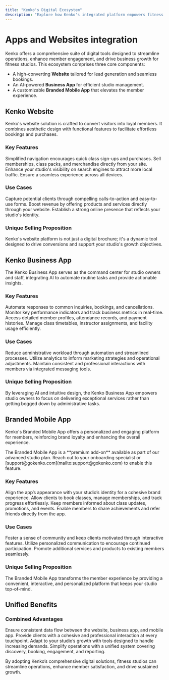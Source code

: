 ```yaml
---
title: "Kenko's Digital Ecosystem"
description: "Explore how Kenko's integrated platform empowers fitness studios with a high-converting website, an AI-powered business app, and a premium branded mobile app to deliver exceptional member experiences."
---
```


# Apps and Websites integration

Kenko offers a comprehensive suite of digital tools designed to streamline operations, enhance member engagement, and drive business growth for fitness studios. This ecosystem comprises three core components:

- A high-converting **Website** tailored for lead generation and seamless bookings.
- An AI-powered **Business App** for efficient studio management.
- A customizable **Branded Mobile App** that elevates the member experience.

## Kenko Website

Kenko's website solution is crafted to convert visitors into loyal members. It combines aesthetic design with functional features to facilitate effortless bookings and purchases.

### Key Features

<CardGroup cols="2">
  <Card title="Optimized Booking Flow" icon="calendar-check">
    Simplified navigation encourages quick class sign-ups and purchases.
  </Card>
  <Card title="Integrated E-commerce" icon="bag-shopping">
    Sell memberships, class packs, and merchandise directly from your site.
  </Card>
  <Card title="SEO-Friendly Design" icon="magnifying-glass">
    Enhance your studio's visibility on search engines to attract more local traffic.
  </Card>
  <Card title="Responsive Layout" icon="mobile">
    Ensure a seamless experience across all devices.
  </Card>
</CardGroup>

### Use Cases

<AccordionGroup>
  <Accordion title="Lead Generation" icon="user-plus">
    Capture potential clients through compelling calls-to-action and easy-to-use forms.
  </Accordion>
  <Accordion title="Online Sales" icon="credit-card">
    Boost revenue by offering products and services directly through your website.
  </Accordion>
  <Accordion title="Brand Building" icon="palette">
    Establish a strong online presence that reflects your studio's identity.
  </Accordion>
</AccordionGroup>

### Unique Selling Proposition

Kenko's website platform is not just a digital brochure; it's a dynamic tool designed to drive conversions and support your studio's growth objectives.

## Kenko Business App

The Kenko Business App serves as the command center for studio owners and staff, integrating AI to automate routine tasks and provide actionable insights.

### Key Features

<CardGroup cols="2">
  <Card title="AI-Powered Frontdesk" icon="robot">
    Automate responses to common inquiries, bookings, and cancellations.
  </Card>
  <Card title="Real-Time Dashboard" icon="gauge">
    Monitor key performance indicators and track business metrics in real-time.
  </Card>
  <Card title="Client Management" icon="users">
    Access detailed member profiles, attendance records, and payment histories.
  </Card>
  <Card title="Scheduling Tools" icon="calendar-days">
    Manage class timetables, instructor assignments, and facility usage efficiently.
  </Card>
</CardGroup>

### Use Cases

<AccordionGroup>
  <Accordion title="Operational Efficiency" icon="bolt">
    Reduce administrative workload through automation and streamlined processes.
  </Accordion>
  <Accordion title="Data-Driven Decisions" icon="chart-line">
    Utilize analytics to inform marketing strategies and operational adjustments.
  </Accordion>
  <Accordion title="Enhanced Communication" icon="message-dots">
    Maintain consistent and professional interactions with members via integrated messaging tools.
  </Accordion>
</AccordionGroup>

### Unique Selling Proposition

By leveraging AI and intuitive design, the Kenko Business App empowers studio owners to focus on delivering exceptional services rather than getting bogged down by administrative tasks.

## Branded Mobile App

Kenko's Branded Mobile App offers a personalized and engaging platform for members, reinforcing brand loyalty and enhancing the overall experience.

<Note>
  The Branded Mobile App is a **premium add-on** available as part of our advanced studio plan. Reach out to your onboarding specialist or [support@gokenko.com](mailto:support@gokenko.com) to enable this feature.
</Note>

### Key Features

<CardGroup cols="2">
  <Card title="Custom Branding" icon="paintbrush">
    Align the app’s appearance with your studio’s identity for a cohesive brand experience.
  </Card>
  <Card title="Member Portal" icon="circle-user">
    Allow clients to book classes, manage memberships, and track progress effortlessly.
  </Card>
  <Card title="Push Notifications" icon="bell">
    Keep members informed about class updates, promotions, and events.
  </Card>
  <Card title="Social Integration" icon="share-nodes">
    Enable members to share achievements and refer friends directly from the app.
  </Card>
</CardGroup>

### Use Cases

<AccordionGroup>
  <Accordion title="Member Engagement" icon="star">
    Foster a sense of community and keep clients motivated through interactive features.
  </Accordion>
  <Accordion title="Retention Strategies" icon="arrow-rotate-left">
    Utilize personalized communication to encourage continued participation.
  </Accordion>
  <Accordion title="Upselling Opportunities" icon="tags">
    Promote additional services and products to existing members seamlessly.
  </Accordion>
</AccordionGroup>

### Unique Selling Proposition

The Branded Mobile App transforms the member experience by providing a convenient, interactive, and personalized platform that keeps your studio top-of-mind.

## Unified Benefits

### Combined Advantages

<CardGroup cols="2">
  <Card title="Seamless Integration" icon="layer-group">
    Ensure consistent data flow between the website, business app, and mobile app.
  </Card>
  <Card title="Enhanced Member Experience" icon="face-smile">
    Provide clients with a cohesive and professional interaction at every touchpoint.
  </Card>
  <Card title="Scalable Solutions" icon="chart-bar">
    Adapt to your studio’s growth with tools designed to handle increasing demands.
  </Card>
  <Card title="All-in-One Platform" icon="cube">
    Simplify operations with a unified system covering discovery, booking, engagement, and reporting.
  </Card>
</CardGroup>

By adopting Kenko’s comprehensive digital solutions, fitness studios can streamline operations, enhance member satisfaction, and drive sustained growth.